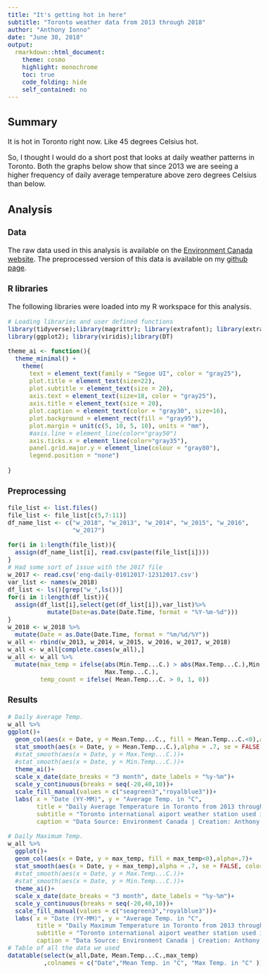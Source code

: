 ---
title: "It's getting hot in here"
subtitle: "Toronto weather data from 2013 through 2018"
author: "Anthony Ionno"
date: "June 30, 2018"
output:
  rmarkdown::html_document:
    theme: cosmo
    highlight: monochrome
    toc: true
    code_folding: hide
    self_contained: no
---
<style>
body {
    font-size: 16px;
}

</style>

## Summary 

It is hot in Toronto right now. Like 45 degrees Celsius hot. 

So, I thought I would do a short post that looks at daily weather patterns in Toronto. Both the graphs below show that since 2013 we are seeing a higher frequency of daily average temperature above zero degrees Celsius than below. 

## Analysis
### Data
The raw data used in this analysis is available on the [Environment Canada website](http://climate.weather.gc.ca/climate_data/daily_data_e.html?StationID=51459). The preprocessed version of this data is available on my [github page](https://github.com/ionnoant/2018-06-31_Toronto-weather-post). 

### R libraries
The following libraries were loaded into my R workspace for this analysis.
```{r,cache=TRUE,message=FALSE}
# Loading libraries and user defined functions
library(tidyverse);library(magrittr); library(extrafont); library(extrafontdb)
library(ggplot2); library(viridis);library(DT)

theme_ai <- function(){
  theme_minimal() +
    theme(
      text = element_text(family = "Segoe UI", color = "gray25"),
      plot.title = element_text(size=22),
      plot.subtitle = element_text(size = 20),
      axis.text = element_text(size=18, color = "gray25"),
      axis.title = element_text(size = 20),
      plot.caption = element_text(color = "gray30", size=16),
      plot.background = element_rect(fill = "gray95"),
      plot.margin = unit(c(5, 10, 5, 10), units = "mm"),
      #axis.line = element_line(color="gray50")
      axis.ticks.x = element_line(color="gray35"),
      panel.grid.major.y = element_line(colour = "gray80"),
      legend.position = "none")
  
}
```
### Preprocessing
```{r, cache=TRUE}
file_list <- list.files()
file_list <- file_list[c(5,7:11)]
df_name_list <- c("w_2018", "w_2013", "w_2014", "w_2015", "w_2016", 
                  "w_2017")

for(i in 1:length(file_list)){
  assign(df_name_list[i], read.csv(paste(file_list[i])))
}
# Had some sort of issue with the 2017 file
w_2017 <- read.csv('eng-daily-01012017-12312017.csv')
var_list <- names(w_2018)
df_list <- ls()[grep("w_",ls())]
for(i in 1:length(df_list)){
  assign(df_list[i],select(get(df_list[i]),var_list)%>%
           mutate(Date=as.Date(Date.Time, format = "%Y-%m-%d")))
}
w_2018 <- w_2018 %>%
  mutate(Date = as.Date(Date.Time, format = "%m/%d/%Y"))
w_all <- rbind(w_2013, w_2014, w_2015, w_2016, w_2017, w_2018)
w_all <- w_all[complete.cases(w_all),]
w_all <- w_all %>%
  mutate(max_temp = ifelse(abs(Min.Temp...C.) > abs(Max.Temp...C.),Min.Temp...C.,
                           Max.Temp...C.),
         temp_count = ifelse( Mean.Temp...C. > 0, 1, 0))

```

### Results 
```{r, message = FALSE, cache=TRUE, fig.width=20, fig.height=10}
# Daily Average Temp.
w_all %>%
ggplot()+
  geom_col(aes(x = Date, y = Mean.Temp...C., fill = Mean.Temp...C.<0),alpha=.7)+
  stat_smooth(aes(x = Date, y = Mean.Temp...C.),alpha = .7, se = FALSE, color = "gray55")+
  #stat_smooth(aes(x = Date, y = Max.Temp...C.))+
  #stat_smooth(aes(x = Date, y = Min.Temp...C.))+
  theme_ai()+
  scale_x_date(date_breaks = "3 month", date_labels = "%y-%m")+
  scale_y_continuous(breaks = seq(-20,40,10))+
  scale_fill_manual(values = c("seagreen3","royalblue3"))+
  labs( x = "Date (YY-MM)", y = "Average Temp. in °C",
        title = "Daily Average Temperature in Toronto from 2013 through 2018",
        subtitle = "Toronto international aiport weather station used in all years",
        caption = "Data Source: Environment Canada | Creation: Anthony Ionno")

# Daily Maximum Temp.
w_all %>%
  ggplot()+
  geom_col(aes(x = Date, y = max_temp, fill = max_temp<0),alpha=.7)+
  stat_smooth(aes(x = Date, y = max_temp),alpha = .7, se = FALSE, color = "gray55")+
  #stat_smooth(aes(x = Date, y = Max.Temp...C.))+
  #stat_smooth(aes(x = Date, y = Min.Temp...C.))+
  theme_ai()+
  scale_x_date(date_breaks = "3 month", date_labels = "%y-%m")+
  scale_y_continuous(breaks = seq(-20,40,10))+
  scale_fill_manual(values = c("seagreen3","royalblue3"))+
  labs( x = "Date (YY-MM)", y = "Average Temp. in °C",
        title = "Daily Maximum Temperature in Toronto from 2013 through 2018",
        subtitle = "Toronto international aiport weather station used in all years",
        caption = "Data Source: Environment Canada | Creation: Anthony Ionno")
# Table of all the data we used
datatable(select(w_all,Date, Mean.Temp...C.,max_temp)
          ,colnames = c("Date","Mean Temp. in °C", "Max Temp. in °C" ))
```